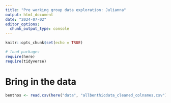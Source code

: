 ```yaml
---
title: "Pre working group data exploration: Julianna"
output: html_document
date: "2024-07-02"
editor_options: 
  chunk_output_type: console
---
```


```r
knitr::opts_chunk$set(echo = TRUE)

# load packages
require(here)
require(tidyverse)
```

# Bring in the data

```r
benthos <- read.csv(here("data", "allbenthicdata_cleaned_colnames.csv"), stringsAsFactors = F) 

```


